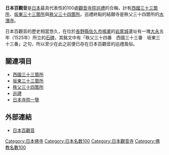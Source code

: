 {{佛教}}
'''日本百觀音'''是[[日本|日本]]最具代表性的100處[[觀音|觀音]][[寺院|寺院]][[巡禮|巡禮]]的合稱，計有[[西國三十三箇所|西國三十三箇所]]、[[坂東三十三箇所|坂東三十三箇所]]與[[秩父三十四箇所|秩父三十四箇所]]。巡禮終點的結願寺是秩父三十四箇所的[[水潛寺|水潛寺]]。

日本百觀音的歷史相當悠久，在位於[[長野縣|長野縣]][[佐久市|佐久市]][[鳴瀧|鳴瀧]]的[[岩尾城|岩尾城]]遺址有一塊[[大永|大永]]五年（1525年）所立的[[石碑|石碑]]，其銘文中有「秩父三十四番　西國三十三番　坂東三十三番」之句，所以至少在此之前便已存在日本百觀音的巡禮風俗。

== 關連項目 ==
*[[西國三十三箇所|西國三十三箇所]]
*[[坂東三十三箇所|坂東三十三箇所]]
*[[秩父三十四箇所|秩父三十四箇所]]
*[[巡禮|巡禮]]
*[[日本寺院一覽|日本寺院一覽]]

== 外部連結 ==
*[https://web.archive.org/web/20110906004631/http://www.nichibun.ac.jp/graphicversion/dbase/reikenki/index.html 日本百觀音]

[[Category:日本佛寺|Category:日本佛寺]]
[[Category:日本名数100|Category:日本名数100]]
[[Category:日本觀音寺|Category:日本觀音寺]]
[[Category:佛教名數100|Category:佛教名數100]]